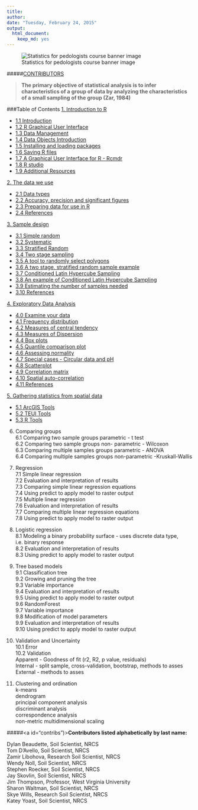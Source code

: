 ---
title: 
author:
date: "Tuesday, February 24, 2015"
output:
  html_document:
    keep_md: yes
---
![Statistics for pedologists course banner image](logo.jpg)  

#####[CONTRIBUTORS](#contribs)

> **The primary objective of statistical analysis is to infer characteristics of a group of data by analyzing the characteristics of a small sampling of the group (Zar, 1984)**


 
###Table of Contents
<a href="chapter_1.html">1. Introduction to R</a>  

 * <a href="chapter_1.html#intro">1.1 Introduction</a>    
 * <a href="chapter_1.html#gui">1.2 R Graphical User Interface</a>  
 * <a href="chapter_1.html#datamanagement">1.3 Data Management</a>  
 * <a href="chapter_1.html#dataobjects">1.4 Data Objects Introduction</a>  
 * <a href="chapter_1.html#packages">1.5 Installing and loading packages</a>  
 * <a href="chapter_1.html#saving">1.6 Saving R files</a>  
 * <a href="chapter_1.html#cmdr">1.7 A Graphical User Interface for R - Rcmdr</a>    
 * <a href="chapter_1.html#studio">1.8 R studio</a> 
 * <a href="chapter_1.html#additional">1.9 Additional Resources</a>   

<a href="chapter_2.html">2. The data we use</a>  

 *  <a href="chapter_2.html#datatype">2.1 Data types</a>    
 *  <a href="chapter_2.html#acc"> 2.2 Accuracy, precision and significant figures</a>     
 *  <a href="chapter_2.html#data"> 2.3 Preparing data for use in R</a>   
 *  <a href="chapter_2.html#ref"> 2.4 References</a>  
 
<a href="chapter_3.html">3. Sample design</a>  

 * <a href="chapter_3.html#rand">3.1 Simple random</a>  
 * <a href="chapter_3.html#sys">3.2 Systematic</a>  
 * <a href="chapter_3.html#strat">3.3 Stratified Random</a>  
 * <a href="chapter_3.html#two">3.4 Two stage sampling</a>  
 * <a href="chapter_3.html#tools">3.5 A tool to randomly select polygons</a>  
 * <a href="chapter_3.html#ex1">3.6 A two stage, stratified random sample example</a>  
 * <a href="chapter_3.html#clhs">3.7 Conditioned Latin Hypercube Sampling</a>  
 * <a href="chapter_3.html#ex2">3.8 An example of Conditioned Latin Hypercube Sampling</a>  
 * <a href="chapter_3.html#sampnum">3.9 Estimating the number of samples needed</a>  
 * <a href="chapter_3.html#ref">3.10 References</a>

<a href="chapter_4.html">4. Exploratory Data Analysis</a>  

 * <a href="chapter_4.html#exam">  4.0 Examine your data</a>
 * <a href="chapter_4.html#freq">  4.1 Frequency distribution</a>   	
 * <a href="chapter_4.html#cent">  4.2 Measures of central tendency</a>      
 * <a href="chapter_4.html#disp">  4.3 Measures of Dispersion</a>      
 * <a href="chapter_4.html#box">  4.4 Box plots</a>     
 * <a href="chapter_4.html#qq">  4.5 Quantile comparison plot</a>     
 * <a href="chapter_4.html#norm">  4.6 Assessing normality</a>     	
 * <a href="chapter_4.html#circ">  4.7 Special cases - Circular data and pH</a>     
 * <a href="chapter_4.html#scat">  4.8 Scatterplot</a>     
 * <a href="chapter_4.html#corr">  4.9 Correlation matrix</a>     
 * <a href="chapter_4.html#auto">  4.10 Spatial auto-correlation</a>    
 * <a href="chapter_4.html#ref">  4.11 References</a>   
	
<a href="chapter_5.html">5. Gathering statistics from spatial data </a>  

 * <a href="chapter_5.html#tools">  5.1 ArcGIS Tools</a>       
 * <a href="chapter_5.html#teui">  5.2 TEUI Tools</a>       
 * <a href="chapter_5.html#rtools">  5.3 R Tools</a>  

6. Comparing groups    
 6.1 Comparing two sample groups parametric - t test  
 6.2 Comparing two sample groups non- parametric - Wilcoxon  
 6.3 Comparing multiple samples groups parametric - ANOVA  
 6.4 Comparing multiple samples groups non-parametric -Kruskall-Wallis  

7. Regression     
 7.1 Simple linear regression  
 7.2 Evaluation and interpretation of results  
 7.3 Comparing simple linear regression equations  
 7.4 Using predict to apply model to raster output  
 7.5 Multiple linear regression  
 7.6 Evaluation and interpretation of results  
 7.7 Comparing multiple linear regression equations  
 7.8 Using predict to apply model to raster output  

8. Logistic regression  
 8.1 Modeling a binary probability surface - uses discrete data type, i.e. binary response  
 8.2 Evaluation and interpretation of results  
 8.3 Using predict to apply model to raster output   

9. Tree based models  
	9.1 Classification tree  
	9.2 Growing and pruning the tree  
	9.3 Variable importance  
	9.4 Evaluation and interpretation of results  
	9.5 Using predict to apply model to raster output  
  9.6 RandomForest  
	9.7 Variable importance  
  9.8 Modification of model parameters  
  9.9 Evaluation and interpretation of results  
	9.10 Using predict to apply model to raster output  

10. Validation and Uncertainty  
	10.1 Error  
	10.2 Validation   
  Apparent - Goodness of fit (r2, R2, p value, residuals)  
  Internal - split sample, cross-validation, bootstrap, methods to asses  
  External - methods to asses  

11. Clustering and ordination  
	k-means  
	dendrogram  
	principal component analysis  
	discriminant analysis  
	correspondence analysis  
	non-metric multidimensional scaling  

#####<a id="contribs")></a>**Contributors listed alphabetically by last name:**  

Dylan Beaudette, Soil Scientist, NRCS  
Tom D'Avello, Soil Scientist, NRCS  
Zamir Libohova, Research Soil Scientist, NRCS  
Wendy Noll, Soil Scientist, NRCS  
Stephen Roecker, Soil Scientist, NRCS  
Jay Skovlin, Soil Scientist, NRCS  
Jim Thompson, Professor, West Virginia University  
Sharon Waltman, Soil Scientist, NRCS  
Skye Wills, Research Soil Scientist, NRCS  
Katey Yoast, Soil Scientist, NRCS  
